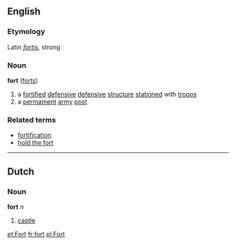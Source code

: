 ==English==
===Etymology===
Latin ''[[fortis]]'', strong

===Noun===
'''fort''' ([[forts]])

# a [[fortify|fortified]] [[defensive]] [[defensive]] [[structure]] [[station]]ed with [[troops]]
# a [[permament]] [[army]] [[post]]

===Related terms===
* [[fortification]]
* [[hold the fort]]

----

==Dutch==
===Noun===
'''fort''' ''n''

# [[castle]]

[[et:Fort]]
[[fr:fort]]
[[pl:Fort]]